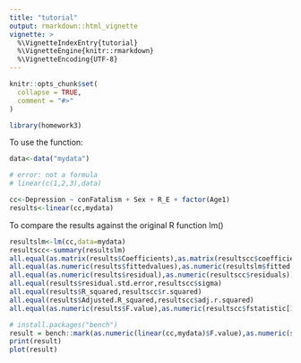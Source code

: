 ```yaml
---
title: "tutorial"
output: rmarkdown::html_vignette
vignette: >
  %\VignetteIndexEntry{tutorial}
  %\VignetteEngine{knitr::rmarkdown}
  %\VignetteEncoding{UTF-8}
---
```


```r
knitr::opts_chunk$set(
  collapse = TRUE,
  comment = "#>"
)
```

```r
library(homework3)
```

To use the function:
```r
data<-data("mydata")

# error: not a formula
# linear(c(1,2,3),data)

cc<-Depression ~ conFatalism + Sex + R_E + factor(Age1)
results<-linear(cc,mydata)
```

To compare the results against the original R function lm()
```r
resultslm<-lm(cc,data=mydata)
resultscc<-summary(resultslm)
all.equal(as.matrix(results$Coefficients),as.matrix(resultscc$coefficients),check.attributes = FALSE)
all.equal(as.numeric(results$fittedvalues),as.numeric(resultslm$fitted.values))
all.equal(as.numeric(results$residual),as.numeric(resultscc$residuals))
all.equal(results$residual.std.error,resultscc$sigma)
all.equal(results$R_squared,resultscc$r.squared)
all.equal(results$Adjusted.R_squared,resultscc$adj.r.squared)
all.equal(as.numeric(results$F.value),as.numeric(resultscc$fstatistic[1]))

# install.packages("bench")
result = bench::mark(as.numeric(linear(cc,mydata)$F.value),as.numeric(summary(lm(cc,data=mydata))$fstatistic[1]))
print(result)
plot(result)
```

